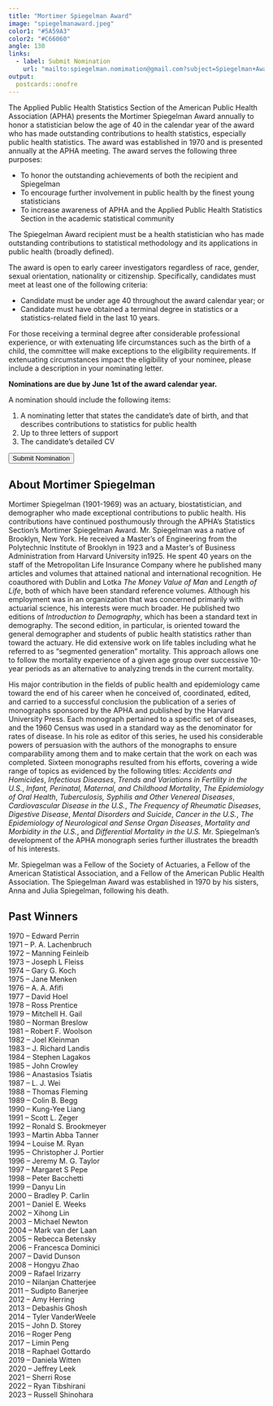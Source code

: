 ```yaml
---
title: "Mortimer Spiegelman Award"
image: "spiegelmanaward.jpeg"
color1: "#5A59A3"
color2: "#C66060"
angle: 130
links:
  - label: Submit Nomination
    url: "mailto:spiegelman.nomimation@gmail.com?subject=Spiegelman+Award+Nomination"
output:
  postcards::onofre
---
```

 
 
The Applied Public Health Statistics Section of the American Public Health Association (APHA) presents the Mortimer Spiegelman Award annually to honor a statistician below the age of 40 in the calendar year of the award who has made outstanding contributions to health statistics, especially public health statistics. The award was established in 1970 and is presented annually at the APHA meeting. The award serves the following three purposes:

- To honor the outstanding achievements of both the recipient and Spiegelman
- To encourage further involvement in public health by the finest young statisticians
- To increase awareness of APHA and the Applied Public Health Statistics Section in the academic statistical community
 
The Spiegelman Award recipient must be a health statistician who has made outstanding contributions to statistical methodology and its applications in public health (broadly defined).
 
The award is open to early career investigators regardless of race, gender, sexual orientation, nationality or citizenship. Specifically, candidates must meet at least one of the following criteria:

- Candidate must be under age 40 throughout the award calendar year; or
- Candidate must have obtained a terminal degree in statistics or a statistics-related field in the last 10 years.

For those receiving a terminal degree after considerable professional experience, or with extenuating life circumstances such as the birth of a child, the committee will make exceptions to the eligibility requirements. If extenuating circumstances impact the eligibility of your nominee, please include a description in your nominating letter. 
 
__Nominations are due by June 1st of the award calendar year.__

A nomination should include the following items:

1. A nominating letter that states the candidate’s date of birth, and that describes contributions to statistics for public health
2. Up to three letters of support
3. The candidate’s detailed CV

 <a href="mailto:spiegelman.nomination@gmail.com?subject=Spiegelman+Award+Nomination+2023">
  <button type="button" class="btn btn-outline-light mb-2">
    Submit Nomination
  </button>
</a>


## About Mortimer Spiegelman

Mortimer Spiegelman (1901-1969) was an actuary, biostatistician, and demographer who made exceptional contributions to public health. His contributions have continued posthumously through the APHA's Statistics Section's Mortimer Spiegelman Award.
Mr. Spiegelman was a native of Brooklyn, New York. He received a Master's of Engineering from the Polytechnic Institute of Brooklyn in 1923 and a Master's of Business Administration from Harvard University in1925. He spent 40 years on the staff of the Metropolitan Life Insurance Company where he published many articles and volumes that attained national and international recognition. He coauthored with Dublin and Lotka *The Money Value of Man* and *Length of Life*, both of which have been standard reference volumes.   Although his employment was in an organization that was concerned primarily with actuarial science, his interests were much broader.  He published two editions of *Introduction to Demography*, which has been a standard text in demography.  The second edition, in particular, is oriented toward the general demographer and students of public health statistics rather than toward the actuary. He did extensive work on life tables including what he referred to as "segmented generation" mortality.  This approach allows one to follow the mortality experience of a given age group over successive 10-year periods as an alternative to analyzing trends in the current mortality.

His major contribution in the fields of public health and epidemiology came toward the end of his career when he conceived of, coordinated, edited, and carried to a successful conclusion the publication of a series of monographs sponsored by the APHA and published by the Harvard University Press. Each monograph pertained to a specific set of diseases, and the 1960 Census was used in a standard way as the denominator for rates of disease. In his role as editor of this series, he used his considerable powers of persuasion with the authors of the monographs to ensure comparability among them and to make certain that the work on each was completed.   Sixteen monographs resulted from his efforts, covering a wide range of topics as evidenced by the following titles: *Accidents and Homicides*, *Infectious Diseases*, *Trends and Variations in Fertility in the U.S.*, *Infant, Perinatal, Maternal, and Childhood Mortality*, *The Epidemiology of Oral Health*, *Tuberculosis, Syphilis and Other Venereal Diseases*, *Cardiovascular Disease in the U.S.*, *The Frequency of Rheumatic Diseases*, *Digestive Disease*, *Mental Disorders and Suicide*, *Cancer in the U.S.*, *The Epidemiology of Neurological and Sense Organ Diseases*, *Mortality and Morbidity in the U.S.*, and *Differential Mortality in the U.S.*  Mr. Spiegelman's development of the APHA monograph series further illustrates the breadth of his interests.  

Mr. Spiegelman was a Fellow of the Society of Actuaries, a Fellow of the American Statistical Association, and a Fellow of the American Public Health Association. The Spiegelman Award was established in 1970 by his sisters, Anna and Julia Spiegelman, following his death. 

## Past Winners

1970 -- Edward Perrin<br>
1971 -- P. A. Lachenbruch<br>
1972 -- Manning Feinleib<br>
1973 -- Joseph L Fleiss<br>
1974 -- Gary G. Koch<br>
1975 -- Jane Menken<br>
1976 -- A. A. Afifi<br>
1977 -- David Hoel<br>
1978 -- Ross Prentice<br>
1979 -- Mitchell H. Gail<br>
1980 -- Norman Breslow<br>
1981 -- Robert F. Woolson<br>
1982 -- Joel Kleinman<br>
1983 -- J. Richard Landis<br>
1984 -- Stephen Lagakos<br>
1985 -- John Crowley<br>
1986 -- Anastasios Tsiatis<br>
1987 -- L. J. Wei<br>
1988 -- Thomas Fleming<br>
1989 -- Colin B. Begg<br>
1990 -- Kung-Yee Liang<br>
1991 -- Scott L. Zeger<br>
1992 -- Ronald S. Brookmeyer<br>
1993 -- Martin Abba Tanner<br>
1994 -- Louise M. Ryan<br>
1995 -- Christopher J. Portier<br>
1996 -- Jeremy M. G. Taylor<br>
1997 -- Margaret S Pepe<br>
1998 -- Peter Bacchetti<br>
1999 -- Danyu Lin<br>
2000 -- Bradley P. Carlin<br>
2001 -- Daniel E. Weeks<br>
2002 -- Xihong Lin<br>
2003 -- Michael Newton<br>
2004 -- Mark van der Laan<br>
2005 -- Rebecca Betensky<br>
2006 -- Francesca Dominici<br>
2007 -- David Dunson<br>
2008 -- Hongyu Zhao<br>
2009 -- Rafael Irizarry<br>
2010 -- Nilanjan Chatterjee<br>
2011 -- Sudipto Banerjee<br>
2012 -- Amy Herring<br>
2013 -- Debashis Ghosh<br>
2014 -- Tyler VanderWeele<br>
2015 -- John D. Storey<br>
2016 -- Roger Peng<br>
2017 -- Limin Peng<br>
2018 -- Raphael Gottardo<br>
2019 -- Daniela Witten<br>
2020 -- Jeffrey Leek <br>
2021 -- Sherri Rose <br>
2022 -- Ryan Tibshirani <br> 
2023 -- Russell Shinohara 

